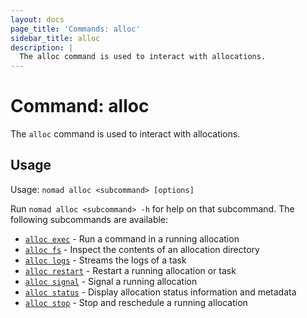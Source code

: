 ```yaml
---
layout: docs
page_title: 'Commands: alloc'
sidebar_title: alloc
description: |
  The alloc command is used to interact with allocations.
---
```


# Command: alloc

The `alloc` command is used to interact with allocations.

## Usage

Usage: `nomad alloc <subcommand> [options]`

Run `nomad alloc <subcommand> -h` for help on that subcommand. The following
subcommands are available:

- [`alloc exec`][exec] - Run a command in a running allocation
- [`alloc fs`][fs] - Inspect the contents of an allocation directory
- [`alloc logs`][logs] - Streams the logs of a task
- [`alloc restart`][restart] - Restart a running allocation or task
- [`alloc signal`][signal] - Signal a running allocation
- [`alloc status`][status] - Display allocation status information and metadata
- [`alloc stop`][stop] - Stop and reschedule a running allocation

[exec]: /docs/commands/alloc/exec 'Run a command in a running allocation'
[fs]: /docs/commands/alloc/fs 'Inspect the contents of an allocation directory'
[logs]: /docs/commands/alloc/logs 'Streams the logs of a task'
[restart]: /docs/commands/alloc/restart 'Restart a running allocation or task'
[signal]: /docs/commands/alloc/signal 'Signal a running allocation'
[status]: /docs/commands/alloc/status 'Display allocation status information and metadata'
[stop]: /docs/commands/alloc/stop 'Stop and reschedule a running allocation'
